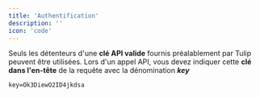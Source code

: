 ```yaml
---
title: 'Authentification'
description: ''
icon: 'code'
---
```


Seuls les détenteurs d'une **clé API valide** fournis préalablement par Tulip peuvent être utilisées.
Lors d'un appel API, vous devez indiquer cette __clé dans l'en-tête__ de la requête avec la dénomination ***key***

```txt
key=Ok3DiewO2ID4jkdsa
```

